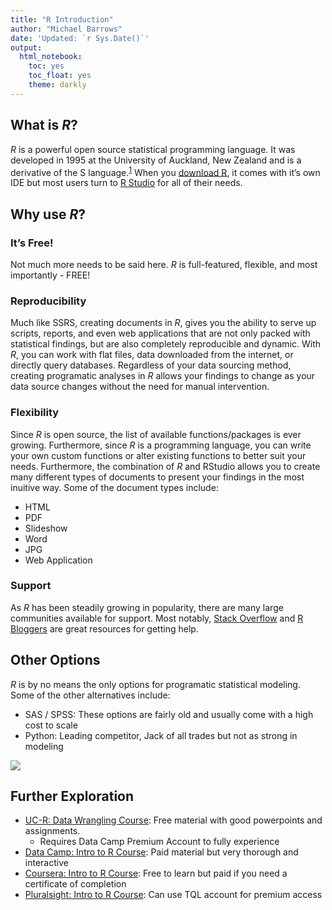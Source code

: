 ```yaml
---
title: "R Introduction"
author: "Michael Barrows"
date: 'Updated: `r Sys.Date()`'
output:
  html_notebook:
    toc: yes
    toc_float: yes
    theme: darkly
---
```


## What is *R*?

*R* is a powerful open source statistical programming language. It was developed in 1995 at the University of Auckland, New Zealand and is a derivative of the S language.<sup>[1](https://www.r-project.org/about.html)</sup> When you [download R](https://cran.r-project.org/bin/windows/base/R-3.5.1-win.exe), it comes with it's own IDE but most users turn to [R Studio](https://www.rstudio.com/) for all of their needs. 

## Why use *R*?

### It's Free! 

Not much more needs to be said here. *R* is full-featured, flexible, and most importantly - FREE!

### Reproducibility

Much like SSRS, creating documents in *R*, gives you the ability to serve up scripts, reports, and even web applications that are not only packed with statistical findings, but are also completely reproducible and dynamic. With *R*, you can work with flat files, data downloaded from the internet, or directly query databases. Regardless of your data sourcing method, creating programatic analyses in *R* allows your findings to change as your data source changes without the need for manual intervention. 

### Flexibility

Since *R* is open source, the list of available functions/packages is ever growing. Furthermore, since *R* is a programming language, you can write your own custom functions or alter existing functions to better suit your needs. Furthermore, the combination of *R* and RStudio allows you to create many different types of documents to present your findings in the most inuitive way. Some of the document types include:

* HTML
* PDF
* Slideshow
* Word
* JPG
* Web Application

### Support

As *R* has been steadily growing in popularity, there are many large communities available for support. Most notably, [Stack Overflow](https://stackoverflow.com/questions/tagged/r?sort=frequent&pageSize=15) and [R Bloggers](https://www.r-bloggers.com/) are great resources for getting help.

## Other Options

*R* is by no means the only options for programatic statistical modeling. Some of the other alternatives include:

* SAS / SPSS: These options are fairly old and usually come with a high cost to scale
* Python: Leading competitor, Jack of all trades but not as strong in modeling

![](../Images/SoftwareComparison.png)

## Further Exploration


* [UC-R: Data Wrangling Course](http://uc-r.github.io/data_wrangling): Free material with good powerpoints and assignments.
    - Requires Data Camp Premium Account to fully experience
* [Data Camp: Intro to R Course](https://www.datacamp.com/courses/free-introduction-to-r?utm_source=adwords_ppc&utm_campaignid=805200711&utm_adgroupid=39268379982&utm_device=c&utm_keyword=datacamp&utm_matchtype=e&utm_network=g&utm_adpostion=1t1&utm_creative=230953641482&utm_targetid=aud-299261629574:kwd-297372810188&utm_loc_interest_ms=&utm_loc_physical_ms=9015734&gclid=EAIaIQobChMI9uuAuOyo3AIV3ISzCh0R1wXdEAAYASABEgLR-_D_BwE): Paid material but very thorough and interactive
* [Coursera: Intro to R Course](https://www.coursera.org/learn/r-programming): Free to learn but paid if you need a certificate of completion
* [Pluralsight: Intro to R Course](https://app.pluralsight.com/library/courses/r-programming-fundamentals/table-of-contents): Can use TQL account for premium access

